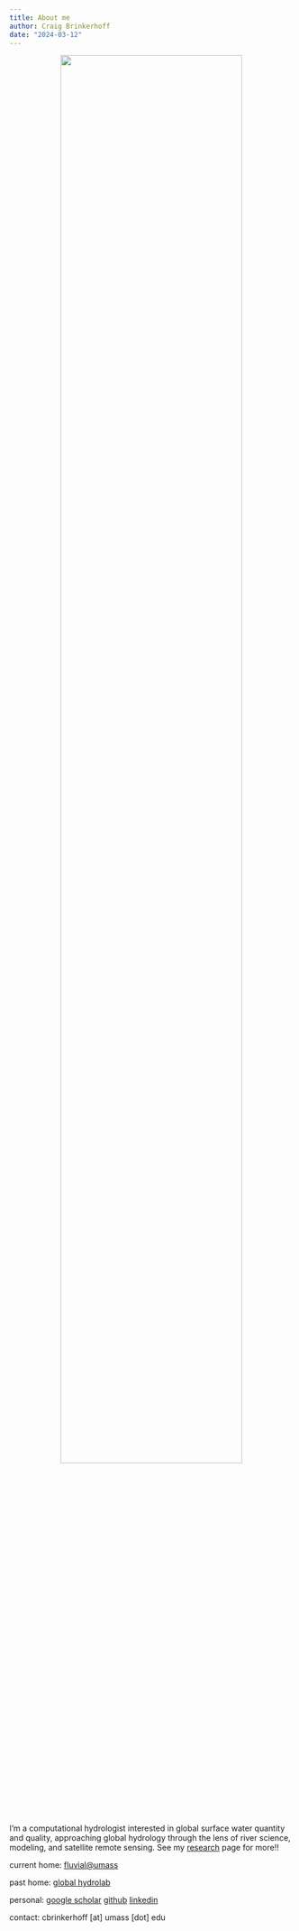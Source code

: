 ```yaml
---
title: About me
author: Craig Brinkerhoff
date: "2024-03-12"
---
```


<center>

![](pic.jpg){width=80%}

</center>

I'm a computational hydrologist interested in global surface water quantity and quality, approaching global hydrology through the lens of river science, modeling, and satellite remote sensing. See my [research](/research/) page for more!!

current home: <a href="https://blogs.umass.edu/cjgleason/" target="_blank">fluvial@umass</a>

past home: <a href="https://wp.geog.mcgill.ca/hydrolab/" target="_blank">global hydrolab</a>

personal: <a href="https://scholar.google.com/citations?user=PSOHzbQAAAAJ&hl=en" target="_blank">google scholar</a> <a href="https://github.com/craigbrinkerhoff" target="_blank">github</a> <a href="https://linkedin.com/in/brinkerhoff" target="_blank">linkedin</a>

contact: cbrinkerhoff [at] umass [dot] edu
